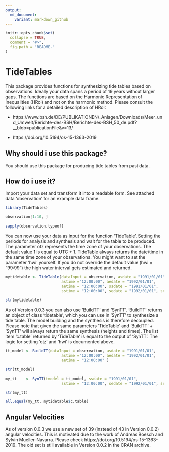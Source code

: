 ```yaml
---
output:
  md_document:
    variant: markdown_github
---
```


<!-- README.md is generated from README.Rmd. Please edit that file -->

```r
knitr::opts_chunk$set(
  collapse = TRUE,
  comment = "#>",
  fig.path = "README-"
)
```

# TideTables

This package provides functions for synthesizing tide tables based on observations. Ideally your data spans a period of 19 years without larger gaps. The functions are based on the Harmonic Representation of Inequalities (HRoI) and not on the harmonic method. Please consult the following links for a detailed description of HRoI:

- https://www.bsh.de/DE/PUBLIKATIONEN/_Anlagen/Downloads/Meer_und_Umwelt/Berichte-des-BSH/Berichte-des-BSH_50_de.pdf?__blob=publicationFile&v=13/

- https://doi.org/10.5194/os-15-1363-2019


## Why should i use this package?

You should use this package for producing tide tables from past data.

## How do i use it?

Import your data set and transform it into a readable form. See attached data 'observation' for an example data frame.
```r
library(TideTables)

observation[1:10, ]

sapply(observation,typeof)

```

You can now use your data as input for the function 'TideTable'. Setting the periods for analysis and synthesis and wait for the table to be produced. The parameter otz represents the time zone of your observations. The default value 1 is equal to UTC + 1. TideTable always returns the date/time in the same time zone of your observations. You might want to set the parameter 'hwi' yourself. If you do not override the default value (hwi = "99:99") the high water interval gets estimated and returned.

```r
mytidetable <- TideTable(dataInput = observation, asdate = "1991/01/01", 
                         astime ="12:00:00", aedate = "1992/01/01", 
                         aetime = "12:00:00", ssdate = "1991/01/01", 
                         sstime = "12:00:00", sedate = "1992/01/01", setime = "12:00:00", otz = 1)

```


```r
str(mytidetable)
```


As of Version 0.0.3 you can also use 'BuildTT' and 'SynTT'. 'BuildTT' returns an object of class 'tidetable', which you can use in 'SynTT' to synthesize a tide table. The model building and the synthesis is therefore decoupled. Please note that given the same parameters 'TideTable' and 'BuildTT' + 'SynTT' will always return the same synthesis (heights and times). The list item 'c.table' returned by 'TideTable' is equal to the output of 'SynTT'. The logic for setting 'otz' and 'hwi' is documented above. 

```r
tt_model <- BuildTT(dataInput = observation, asdate = "1991/01/01", 
                         astime ="12:00:00", aedate = "1992/01/01", 
                         aetime = "12:00:00" )
```

```r
str(tt_model)
```


```r
my_tt    <- SynTT(tmodel = tt_model, ssdate = "1991/01/01", 
                         sstime = "12:00:00", sedate = "1992/01/01", setime = "12:00:00")
```

```r
str(my_tt)
```

```r
all.equal(my_tt, mytidetable$c.table)
```

## Angular Velocities

As of version 0.0.3 we use a new set of 39 (instead of 43 in Version 0.0.2) angular velocities. This is motivated due to the work of Andreas Boesch and Sylvin Mueller-Navarra. Please check https://doi.org/10.5194/os-15-1363-2019. The old set is still available in Version 0.0.2 in the CRAN archive. 
